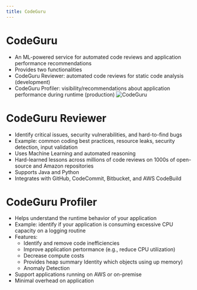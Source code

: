 ```yaml
---
title: CodeGuru
---
```

# CodeGuru
- An ML-powered service for automated code reviews and application performance recommendations
- Provides two functionalities
- CodeGuru Reviewer: automated code reviews for static code analysis (development)
- CodeGuru Profiler: visibility/recommendations about application performance during runtime (production)
![CodeGuru](./CodeGuru.png)

# CodeGuru Reviewer
- Identify critical issues, security vulnerabilities, and hard-to-find bugs
- Example: common coding best practices, resource leaks, security detection, input validation
- Uses Machine Learning and automated reasoning
- Hard-learned lessons across millions of code reviews on 1000s of open-source and Amazon repositories
- Supports Java and Python
- Integrates with GitHub, CodeCommit, Bitbucket, and AWS CodeBuild

# CodeGuru Profiler
- Helps understand the runtime behavior of your application
- Example: identify if your application is consuming excessive CPU capacity on a logging routine
- Features:
    - Identify and remove code inefficiencies
    - Improve application pertormance (e.g., reduce CPU utilization)
    - Decrease compute costs
    - Provides heap summary Identity which objects using up memory)
    - Anomaly Detection
- Support applications running on AWS or on-premise
- Minimal overhead on application